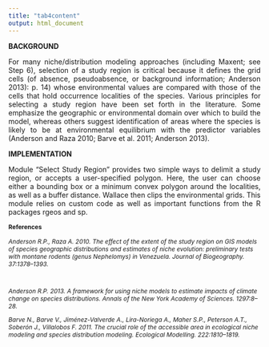 ```yaml
---
title: "tab4content"
output: html_document
---
```

**BACKGROUND**
<p align="justify">
For many niche/distribution modeling approaches (including Maxent; see Step 6), selection of a study region is critical because it defines the grid cells (of absence, pseudoabsence, or background information; Anderson 2013): p. 14) whose environmental values are compared with those of the cells that hold occurrence localities of the species. Various principles for selecting a study region have been set forth in the literature. Some emphasize the geographic or environmental domain over which to build the model, whereas others suggest identification of areas where the species is likely to be at environmental equilibrium with the predictor variables (Anderson and Raza 2010; Barve et al. 2011; Anderson 2013).  
</p>
**IMPLEMENTATION** 
<p align="justify">
Module “Select Study Region” provides two simple ways to delimit a study region, or accepts a user-specified polygon. Here, the user can choose either a bounding box or a minimum convex polygon around the localities, as well as a buffer distance. Wallace then clips the environmental grids. This module relies on custom code as well as important functions from the R packages rgeos and sp.  
</p>

<p>
<div style="font-size:9pt;font-weight:bold">References</div><p>
<div style="font-size:9pt;font-style:italic">
Anderson R.P., Raza A. 2010. The effect of the extent of the study region on GIS models of species geographic distributions and estimates of niche evolution: preliminary tests with montane rodents (genus Nephelomys) in Venezuela. Journal of Biogeography. 37:1378–1393.<p><br>

Anderson R.P. 2013. A framework for using niche models to estimate impacts of climate change on species distributions. Annals of the New York Academy of Sciences. 1297:8–28.<p>

Barve N., Barve V., Jiménez-Valverde A., Lira-Noriega A., Maher S.P., Peterson A.T., Soberón J., Villalobos F. 2011. The crucial role of the accessible area in ecological niche modeling and species distribution modeling. Ecological Modelling. 222:1810–1819.<p>
</div>
